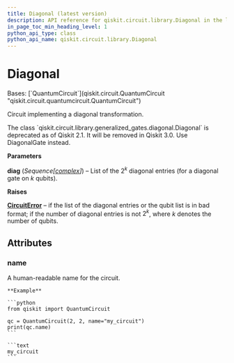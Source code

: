 ```yaml
---
title: Diagonal (latest version)
description: API reference for qiskit.circuit.library.Diagonal in the latest version of qiskit
in_page_toc_min_heading_level: 1
python_api_type: class
python_api_name: qiskit.circuit.library.Diagonal
---
```


# Diagonal

<Class id="qiskit.circuit.library.Diagonal" isDedicatedPage={true} github="https://github.com/Qiskit/qiskit/tree/stable/2.2/qiskit/circuit/library/generalized_gates/diagonal.py#L34-L56" signature="qiskit.circuit.library.Diagonal(diag)" modifiers="class">
  Bases: [`QuantumCircuit`](qiskit.circuit.QuantumCircuit "qiskit.circuit.quantumcircuit.QuantumCircuit")

  Circuit implementing a diagonal transformation.

  <Admonition title="Deprecated since version 2.1" type="danger">
    The class `qiskit.circuit.library.generalized_gates.diagonal.Diagonal` is deprecated as of Qiskit 2.1. It will be removed in Qiskit 3.0. Use DiagonalGate instead.
  </Admonition>

  **Parameters**

  **diag** (*Sequence\[*[*complex*](https://docs.python.org/3/library/functions.html#complex "(in Python v3.13)")*]*) – List of the $2^k$ diagonal entries (for a diagonal gate on $k$ qubits).

  **Raises**

  [**CircuitError**](circuit#qiskit.circuit.CircuitError "qiskit.circuit.CircuitError") – if the list of the diagonal entries or the qubit list is in bad format; if the number of diagonal entries is not $2^k$, where $k$ denotes the number of qubits.

  ## Attributes

  ### name

  <Attribute id="qiskit.circuit.library.Diagonal.name" attributeTypeHint="str">
    A human-readable name for the circuit.

    **Example**

    ```python
    from qiskit import QuantumCircuit

    qc = QuantumCircuit(2, 2, name="my_circuit")
    print(qc.name)
    ```

    ```text
    my_circuit
    ```
  </Attribute>
</Class>

